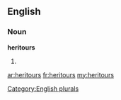==English==

===Noun===
'''heritours'''

# {{plural of|[[heritour]]}}

[[Category:English plurals]]

[[ar:heritours]]
[[fr:heritours]]
[[my:heritours]]